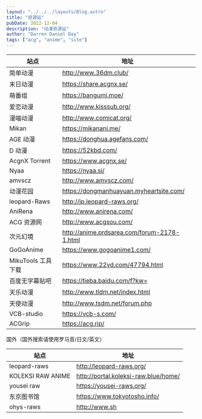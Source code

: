 ---
layout: "../../../layouts/Blog.astro"
title: "资源站"
pubDate: 2022-12-04
description: "动漫资源站"
author: "Darren Daniel Day"
tags: ["acg", "anime", "site"]
---

站点|地址
-|-
简单动漫|http://www.36dm.club/
末日动漫|https://share.acgnx.se/
萌番组|https://bangumi.moe/
爱恋动漫|http://www.kisssub.org/
漫喵动漫|http://www.comicat.org/
Mikan|https://mikanani.me/
AGE 动漫|https://donghua.agefans.com/
D 动漫|https://52kbd.com/
AcgnX Torrent|https://www.acgnx.se/
Nyaa|https://nyaa.si/
amvscz|http://www.amvscz.com/
动漫花园|https://dongmanhuayuan.myheartsite.com/
leopard-Raws|http://jp.leopard-raws.org/
AniRena|http://www.anirena.com/
ACG 资源网|http://www.acgsou.com/
次元幻境|http://anime.prdsarea.com/forum-2178-1.html
GoGoAnime|https://www.gogoanime1.com/
MikuTools 工具下载|https://www.22vd.com/47794.html
百度无字幕贴吧|https://tieba.baidu.com/f?kw=
天乐动漫|http://www.tldm.net/index.html
天使动漫|http://www.tsdm.net/forum.php
VCB-studio|https://vcb-s.com/
ACGrip|https://acg.rip/

国外（国外搜索请使用罗马音/日文/英文）

站点|地址
-|-
leopard-raws|http://leopard-raws.org/
KOLEKSI RAW ANIME|http://portal.koleksi-raw.blue/home/
yousei raw|https://yousei-raws.org/
东京图书馆|https://www.tokyotosho.info/
ohys-raws|http://www.sh
